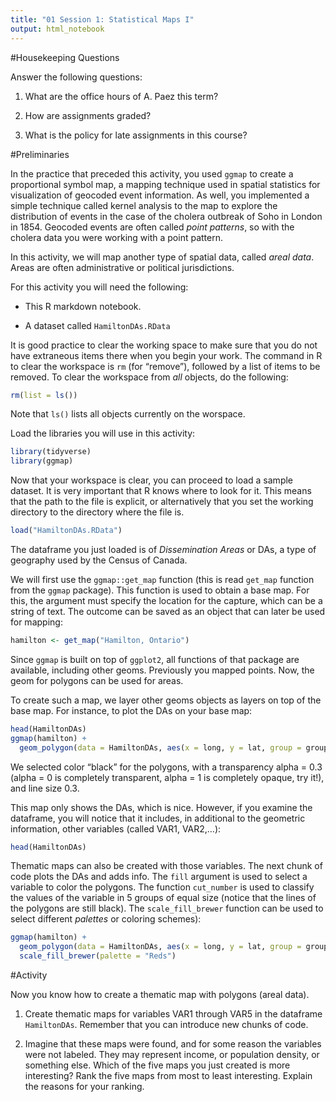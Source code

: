 ```yaml
---
title: "01 Session 1: Statistical Maps I"
output: html_notebook
---
```


#Housekeeping Questions

Answer the following questions:

1. What are the office hours of A. Paez this term?

2. How are assignments graded?

3. What is the policy for late assignments in this course?

#Preliminaries

In the practice that preceded this activity, you used `ggmap` to create a proportional symbol map, a mapping technique used in spatial statistics for visualization of geocoded event information. As well, you implemented a simple technique called kernel analysis to the map to explore the distribution of events in the case of the cholera outbreak of Soho in London in 1854. Geocoded events are often called _point patterns_, so with the cholera data you were working with a point pattern.

In this activity, we will map another type of spatial data, called _areal data_. Areas are often administrative or political jurisdictions.

For this activity you will need the following:

* This R markdown notebook.

* A dataset called `HamiltonDAs.RData`

It is good practice to clear the working space to make sure that you do not have extraneous items there when you begin your work. The command in R to clear the workspace is `rm` (for "remove"), followed by a list of items to be removed. To clear the workspace from _all_ objects, do the following:
```r
rm(list = ls())
```

Note that `ls()` lists all objects currently on the worspace.

Load the libraries you will use in this activity:
```r
library(tidyverse)
library(ggmap)
```

Now that your workspace is clear, you can proceed to load a sample dataset. It is very important that R knows where to look for it. This means that the path to the file is explicit, or alternatively that you set the working directory to the directory where the file is.
```r
load("HamiltonDAs.RData")
```

The dataframe you just loaded is of _Dissemination Areas_ or DAs, a type of geography used by the Census of Canada.

We will first use the `ggmap::get_map` function (this is read `get_map` function from the `ggmap` package). This function is used to obtain a base map. For this, the argument must specify the location for the capture, which can be a string of text. The outcome can be saved as an object that can later be used for mapping:
```r
hamilton <- get_map("Hamilton, Ontario")
```

Since `ggmap` is built on top of `ggplot2`, all functions of that package are available, including other geoms. Previously you mapped points. Now, the geom for polygons can be used for areas.

To create such a map, we layer other geoms objects as layers on top of the base map. For instance, to plot the DAs on your base map:
```r
head(HamiltonDAs)
ggmap(hamilton) + 
  geom_polygon(data = HamiltonDAs, aes(x = long, y = lat, group = group), color = 'black', alpha = .3, size = .3)
```

We selected color "black" for the polygons, with a transparency alpha = 0.3 (alpha = 0 is completely transparent, alpha = 1 is completely opaque, try it!), and line size 0.3.

This map only shows the DAs, which is nice. However, if you examine the dataframe, you will notice that it includes, in additional to the geometric information, other variables (called VAR1, VAR2,...):
```r
head(HamiltonDAs)
```

Thematic maps can also be created with those variables. The next chunk of code plots the DAs and adds info. The `fill` argument is used to select a variable to color the polygons. The function `cut_number` is used to classify the values of the variable in 5 groups of equal size (notice that the lines of the polygons are still black). The `scale_fill_brewer` function can be used to select different _palettes_ or coloring schemes):
```r
ggmap(hamilton) +
  geom_polygon(data = HamiltonDAs, aes(x = long, y = lat, group = group, fill = cut_number(VAR5, 7)), colour = 'black', alpha = 1, size = .3) +
  scale_fill_brewer(palette = "Reds")
```

#Activity

Now you know how to create a thematic map with polygons (areal data).

1. Create thematic maps for variables VAR1 through VAR5 in the dataframe `HamiltonDAs`. Remember that you can introduce new chunks of code.

2. Imagine that these maps were found, and for some reason the variables were not labeled. They may represent income, or population density, or something else. Which of the five maps you just created is more interesting? Rank the five maps from most to least interesting. Explain the reasons for your ranking.